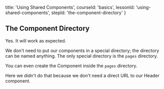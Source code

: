 
  title: 'Using Shared Components',
  courseId: 'basics',
  lessonId: 'using-shared-components',
  stepId: 'the-component-directory'
}

## The Component Directory

Yes. It will work as expected.

We don't need to put our components in a special directory; the directory can be named anything. The only special directory is the `pages` directory.

You can even create the Component inside the `pages` directory.

Here we didn't do that because we don't need a direct URL to our Header component.

